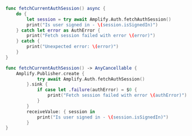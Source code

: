 <BlockSwitcher>

<Block name="Async/Await">

```swift
func fetchCurrentAuthSession() async {
    do {
        let session = try await Amplify.Auth.fetchAuthSession() 
        print("Is user signed in - \(session.isSignedIn)")
    } catch let error as AuthError {
        print("Fetch session failed with error \(error)")
    } catch {
        print("Unexpected error: \(error)")
    }
}
```

</Block>

<Block name="Combine">

```swift
func fetchCurrentAuthSession() -> AnyCancellable {
    Amplify.Publisher.create {
            try await Amplify.Auth.fetchAuthSession()
        }.sink {
            if case let .failure(authError) = $0 {
                print("Fetch session failed with error \(authError)")
            }
        }
        receiveValue: { session in
            print("Is user signed in - \(session.isSignedIn)")
        }
}
```

</Block>

</BlockSwitcher>
